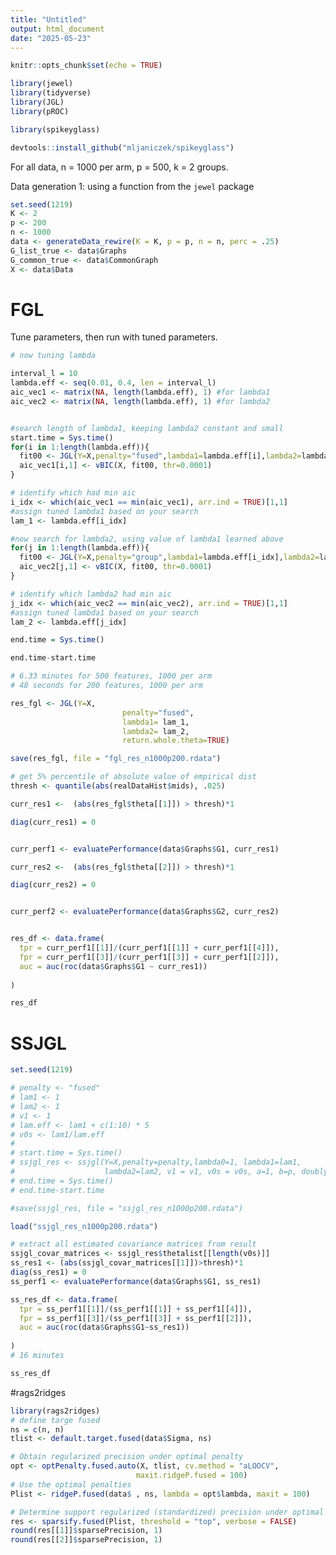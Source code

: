 ```yaml
---
title: "Untitled"
output: html_document
date: "2025-05-23"
---
```


```r
knitr::opts_chunk$set(echo = TRUE)
```


```r
library(jewel)
library(tidyverse)
library(JGL)
library(pROC)

library(spikeyglass)

devtools::install_github("mljaniczek/spikeyglass")

```

For all data, n = 1000 per arm, p = 500, k = 2 groups. 


Data generation 1: using a function from the `jewel` package

```r

set.seed(1219)
K <- 2
p <- 200
n <- 1000
data <- generateData_rewire(K = K, p = p, n = n, perc = .25)
G_list_true <- data$Graphs
G_common_true <- data$CommonGraph
X <- data$Data
```


# FGL 

Tune parameters, then run with tuned parameters. 

```r
# now tuning lambda

interval_l = 10
lambda.eff <- seq(0.01, 0.4, len = interval_l)
aic_vec1 <- matrix(NA, length(lambda.eff), 1) #for lambda1
aic_vec2 <- matrix(NA, length(lambda.eff), 1) #for lambda2


#search length of lambda1, keeping lambda2 constant and small
start.time = Sys.time()
for(i in 1:length(lambda.eff)){
  fit00 <- JGL(Y=X,penalty="fused",lambda1=lambda.eff[i],lambda2=lambda.eff[1], return.whole.theta=TRUE)
  aic_vec1[i,1] <- vBIC(X, fit00, thr=0.0001)
}

# identify which had min aic
i_idx <- which(aic_vec1 == min(aic_vec1), arr.ind = TRUE)[1,1]
#assign tuned lambda1 based on your search
lam_1 <- lambda.eff[i_idx]

#now search for lambda2, using value of lambda1 learned above
for(j in 1:length(lambda.eff)){
  fit00 <- JGL(Y=X,penalty="group",lambda1=lambda.eff[i_idx],lambda2=lambda.eff[j], return.whole.theta=TRUE)
  aic_vec2[j,1] <- vBIC(X, fit00, thr=0.0001)
}

# identify which lambda2 had min aic
j_idx <- which(aic_vec2 == min(aic_vec2), arr.ind = TRUE)[1,1]
#assign tuned lambda1 based on your search
lam_2 <- lambda.eff[j_idx]

end.time = Sys.time()

end.time-start.time

# 6.33 minutes for 500 features, 1000 per arm
# 48 seconds for 200 features, 1000 per arm

res_fgl <- JGL(Y=X,
                         penalty="fused",
                         lambda1= lam_1,
                         lambda2= lam_2,
                         return.whole.theta=TRUE)

save(res_fgl, file = "fgl_res_n1000p200.rdata")

# get 5% percentile of absolute value of empirical dist
thresh <- quantile(abs(realDataHist$mids), .025)

curr_res1 <-  (abs(res_fgl$theta[[1]]) > thresh)*1

diag(curr_res1) = 0


curr_perf1 <- evaluatePerformance(data$Graphs$G1, curr_res1)

curr_res2 <-  (abs(res_fgl$theta[[2]]) > thresh)*1

diag(curr_res2) = 0


curr_perf2 <- evaluatePerformance(data$Graphs$G2, curr_res2)


res_df <- data.frame(
  tpr = curr_perf1[[1]]/(curr_perf1[[1]] + curr_perf1[[4]]),
  fpr = curr_perf1[[3]]/(curr_perf1[[3]] + curr_perf1[[2]]),
  auc = auc(roc(data$Graphs$G1 ~ curr_res1))
  
)

res_df
```


# SSJGL 

```r
set.seed(1219)

# penalty <- "fused"
# lam1 <- 1
# lam2 <- 1
# v1 <- 1
# lam.eff <- lam1 + c(1:10) * 5
# v0s <- lam1/lam.eff
# 
# start.time = Sys.time()
# ssjgl_res <- ssjgl(Y=X,penalty=penalty,lambda0=1, lambda1=lam1,
#                    lambda2=lam2, v1 = v1, v0s = v0s, a=1, b=p, doubly=TRUE, normalize=FALSE)
# end.time = Sys.time()
# end.time-start.time

#save(ssjgl_res, file = "ssjgl_res_n1000p200.rdata")

load("ssjgl_res_n1000p200.rdata")

# extract all estimated covariance matrices from result
ssjgl_covar_matrices <- ssjgl_res$thetalist[[length(v0s)]]
ss_res1 <- (abs(ssjgl_covar_matrices[[1]])>thresh)*1
diag(ss_res1) = 0
ss_perf1 <- evaluatePerformance(data$Graphs$G1, ss_res1)

ss_res_df <- data.frame(
  tpr = ss_perf1[[1]]/(ss_perf1[[1]] + ss_perf1[[4]]),
  fpr = ss_perf1[[3]]/(ss_perf1[[3]] + ss_perf1[[2]]),
  auc = auc(roc(data$Graphs$G1~ss_res1))
  
)
# 16 minutes

ss_res_df
```


#rags2ridges

```r
library(rags2ridges)
# define targe fused 
ns = c(n, n)
tlist <- default.target.fused(data$Sigma, ns)

# Obtain regularized precision under optimal penalty
opt <- optPenalty.fused.auto(X, tlist, cv.method = "aLOOCV",
                            maxit.ridgeP.fused = 100)
# Use the optimal penalties
Plist <- ridgeP.fused(data$ , ns, lambda = opt$lambda, maxit = 100)

# Determine support regularized (standardized) precision under optimal penalty
res <- sparsify.fused(Plist, threshold = "top", verbose = FALSE)
round(res[[1]]$sparsePrecision, 1)
round(res[[2]]$sparsePrecision, 1)
```





